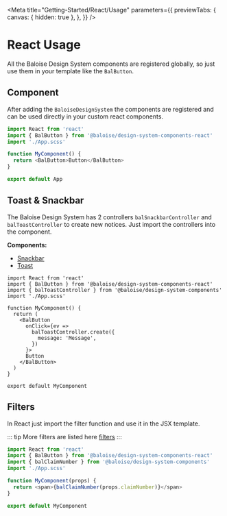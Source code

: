 
<Meta
  title="Getting-Started/React/Usage"
  parameters={{
    previewTabs: {
      canvas: { hidden: true },
    },
  }}
/>

# React Usage

All the Baloise Design System components are registered globally, so just use them in your template like the `BalButton`.

## Component

After adding the `BaloiseDesignSystem` the components are registered and can be used directly in your custom react components.

```typescript
import React from 'react'
import { BalButton } from '@baloise/design-system-components-react'
import './App.scss'

function MyComponent() {
  return <BalButton>Button</BalButton>
}

export default App
```

## Toast & Snackbar

The Baloise Design System has 2 controllers `balSnackbarController` and `balToastController` to create new notices.
Just import the controllers into the component.

**Components:**

- [Snackbar](?path=/docs/components-snackbar--basic)
- [Toast](?path=/docs/components-toast--basic)

```typescript{3,10-12}
import React from 'react'
import { BalButton } from '@baloise/design-system-components-react'
import { balToastController } from '@baloise/design-system-components'
import './App.scss'

function MyComponent() {
  return (
    <BalButton
      onClick={ev =>
        balToastController.create({
          message: 'Message',
        })
      }>
      Button
    </BalButton>
  )
}

export default MyComponent
```

## Filters

In React just import the filter function and use it in the JSX template.

::: tip
More filters are listed here [filters](/components/tooling/filters.html)
:::

```typescript
import React from 'react'
import { BalButton } from '@baloise/design-system-components-react'
import { balClaimNumber } from '@baloise/design-system-components'
import './App.scss'

function MyComponent(props) {
  return <span>{balClaimNumber(props.claimNumber)}</span>
}

export default MyComponent
```

<bal-doc-github link="/stories/getting-started/react/02-usage.stories.mdx"></bal-doc-github>
